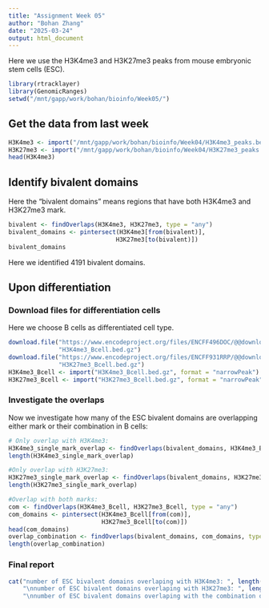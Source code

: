 ```yaml
---
title: "Assignment Week 05"
author: "Bohan Zhang"
date: "2025-03-24"
output: html_document
---
```


Here we use the H3K4me3 and H3K27me3 peaks from mouse embryonic stem cells (ESC).

```r
library(rtracklayer)
library(GenomicRanges)
setwd("/mnt/gapp/work/bohan/bioinfo/Week05/")
```

## Get the data from last week

```r
H3K4me3 <- import("/mnt/gapp/work/bohan/bioinfo/Week04/H3K4me3_peaks.bed.gz", format = "narrowPeak")
H3K27me3 <- import("/mnt/gapp/work/bohan/bioinfo/Week04/H3K27me3_peaks.bed.gz", format = "narrowPeak")
head(H3K4me3)
```

## Identify bivalent domains

Here the "bivalent domains" means regions that have both H3K4me3 and H3K27me3 mark.

```r
bivalent <- findOverlaps(H3K4me3, H3K27me3, type = "any")
bivalent_domains <- pintersect(H3K4me3[from(bivalent)],
                              H3K27me3[to(bivalent)])
bivalent_domains
```

Here we identified 4191 bivalent domains.

## Upon differentiation

### Download files for differentiation cells

Here we choose B cells as differentiated cell type.

```r
download.file("https://www.encodeproject.org/files/ENCFF496DOC/@@download/ENCFF496DOC.bed.gz", 
              "H3K4me3_Bcell.bed.gz")
download.file("https://www.encodeproject.org/files/ENCFF931RRP/@@download/ENCFF931RRP.bed.gz", 
              "H3K27me3_Bcell.bed.gz")
H3K4me3_Bcell <- import("H3K4me3_Bcell.bed.gz", format = "narrowPeak")
H3K27me3_Bcell <- import("H3K27me3_Bcell.bed.gz", format = "narrowPeak")
```
### Investigate the overlaps

Now we investigate how many of the ESC bivalent domains are overlapping either mark or their combination in B cells:

```r
# Only overlap with H3K4me3:
H3K4me3_single_mark_overlap <- findOverlaps(bivalent_domains, H3K4me3_Bcell, type = "any")
length(H3K4me3_single_mark_overlap)

#Only overlap with H3K27me3:
H3K27me3_single_mark_overlap <- findOverlaps(bivalent_domains, H3K27me3_Bcell, type = "any")
length(H3K27me3_single_mark_overlap)

#Overlap with both marks:
com <- findOverlaps(H3K4me3_Bcell, H3K27me3_Bcell, type = "any")
com_domains <- pintersect(H3K4me3_Bcell[from(com)],
                          H3K27me3_Bcell[to(com)])
head(com_domains)
overlap_combination <- findOverlaps(bivalent_domains, com_domains, type = "any")
length(overlap_combination)
```

### Final report

```r
cat("number of ESC bivalent domains overlaping with H3K4me3: ", length(H3K4me3_single_mark_overlap),
    "\nnumber of ESC bivalent domains overlaping with H3K27me3: ", length(H3K27me3_single_mark_overlap),
    "\nnumber of ESC bivalent domains overlaping with the combination of the two marks: ",  length(overlap_combination))
```


